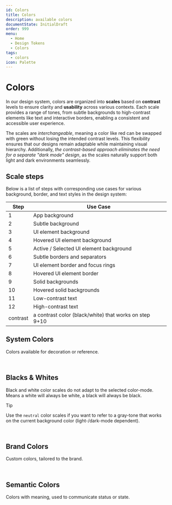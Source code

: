```yaml
---
id: Colors
title: Colors
description: available colors
documentState: InitialDraft
order: 999
menu:
  - Home
  - Design Tokens
  - Colors
tags:
  - colors
icon: Palette
---
```


# Colors

In our design system, colors are organized into **scales** based on **contrast**
levels to ensure clarity and **usability** across various contexts. Each scale
provides a range of tones, from subtle backgrounds to high-contrast elements
like text and interactive borders, enabling a consistent and accessible user
experience.

The scales are _interchangeable_, meaning a color like red can be swapped with
green without losing the intended contrast levels. This flexibility ensures that
our designs remain adaptable while maintaining visual hierarchy. Additionally,
_the contrast-based approach eliminates the need for a separate "dark mode"
design_, as the scales naturally support both light and dark environments
seamlessly.

## Scale steps

Below is a list of steps with corresponding use cases for various background,
border, and text styles in the design system:

| **Step** | **Use Case**                                           |
| -------- | ------------------------------------------------------ |
| 1        | App background                                         |
| 2        | Subtle background                                      |
| 3        | UI element background                                  |
| 4        | Hovered UI element background                          |
| 5        | Active / Selected UI element background                |
| 6        | Subtle borders and separators                          |
| 7        | UI element border and focus rings                      |
| 8        | Hovered UI element border                              |
| 9        | Solid backgrounds                                      |
| 10       | Hovered solid backgrounds                              |
| 11       | Low-contrast text                                      |
| 12       | High-contrast text                                     |
| contrast | a contrast color (black/white) that works on step 9+10 |

## System Colors

Colors available for decoration or reference.

<br />

<ColorScales ids="tomato,red,ruby, crimson, pink, plum, purple, violet, iris,indigo,blue,cyan, teal,jade,green,grass,bronze,gold,brown,orange,amber,yellow,lime,mint,sky" />

## Blacks & Whites

Black and white color scales do not adapt to the selected color-mode. Means a
white will always be white, a black will always be black.

> [!TIP]  
> Use the `neutral` color scales if you want to refer to a gray-tone that works
> on the current background color (light-/dark-mode dependent).

<br />

<ColorScales ids="blackAlpha, whiteAlpha" />

## Brand Colors

Custom colors, tailored to the brand.

<br />

<ColorScales ids="ctviolet, ctteal, ctyellow" />

## Semantic Colors

Colors with meaning, used to communicate status or state.

<br />

<ColorScales ids="primary, neutral, info, positive, warning, critical" />
